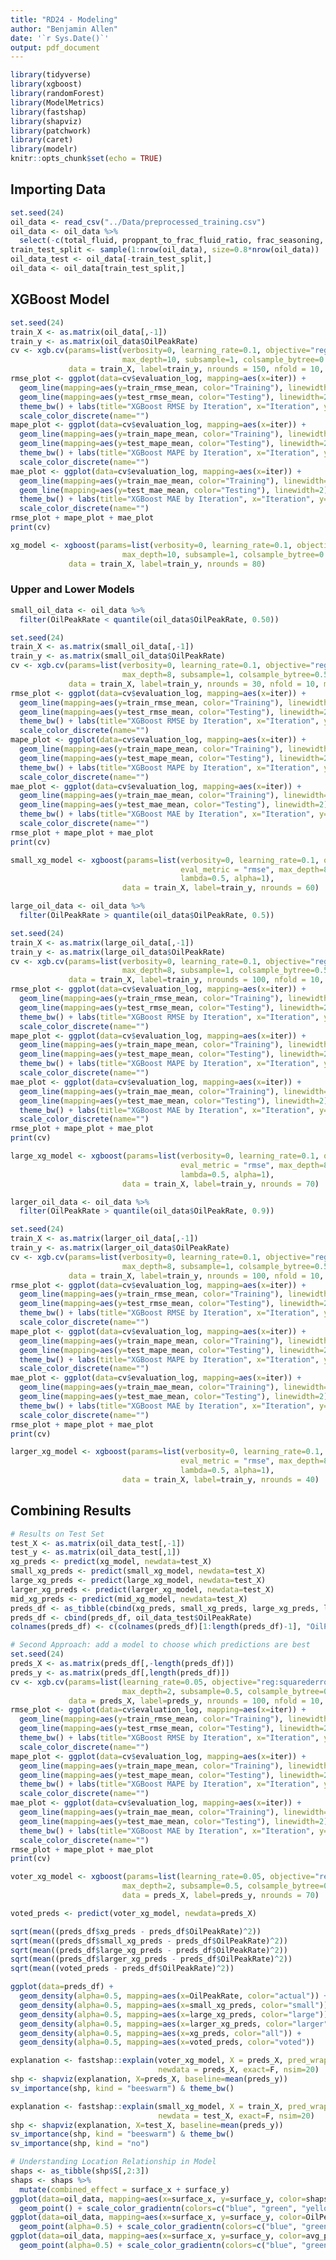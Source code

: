 ```yaml
---
title: "RD24 - Modeling"
author: "Benjamin Allen"
date: '`r Sys.Date()`'
output: pdf_document
---
```


```r
library(tidyverse)
library(xgboost)
library(randomForest)
library(ModelMetrics)
library(fastshap)
library(shapviz)
library(patchwork)
library(caret)
library(modelr)
knitr::opts_chunk$set(echo = TRUE)
```

## Importing Data

```r
set.seed(24)
oil_data <- read_csv("../Data/preprocessed_training.csv")
oil_data <- oil_data %>% 
  select(-c(total_fluid, proppant_to_frac_fluid_ratio, frac_seasoning, total_proppant, gross_perforated_length))
train_test_split <- sample(1:nrow(oil_data), size=0.8*nrow(oil_data))
oil_data_test <- oil_data[-train_test_split,]
oil_data <- oil_data[train_test_split,]
```

## XGBoost Model

```r
set.seed(24)
train_X <- as.matrix(oil_data[,-1])
train_y <- as.matrix(oil_data$OilPeakRate)
cv <- xgb.cv(params=list(verbosity=0, learning_rate=0.1, objective="reg:squarederror", eval_metric = "rmse",
                         max_depth=10, subsample=1, colsample_bytree=0.5, lambda=0.5, alpha=1),
             data = train_X, label=train_y, nrounds = 150, nfold = 10, metrics = list("rmse", "mape", "mae"))
rmse_plot <- ggplot(data=cv$evaluation_log, mapping=aes(x=iter)) +
  geom_line(mapping=aes(y=train_rmse_mean, color="Training"), linewidth=2) +
  geom_line(mapping=aes(y=test_rmse_mean, color="Testing"), linewidth=2) +
  theme_bw() + labs(title="XGBoost RMSE by Iteration", x="Iteration", y="RMSE") +
  scale_color_discrete(name="")
mape_plot <- ggplot(data=cv$evaluation_log, mapping=aes(x=iter)) +
  geom_line(mapping=aes(y=train_mape_mean, color="Training"), linewidth=2) +
  geom_line(mapping=aes(y=test_mape_mean, color="Testing"), linewidth=2) +
  theme_bw() + labs(title="XGBoost MAPE by Iteration", x="Iteration", y="MAPE") +
  scale_color_discrete(name="")
mae_plot <- ggplot(data=cv$evaluation_log, mapping=aes(x=iter)) +
  geom_line(mapping=aes(y=train_mae_mean, color="Training"), linewidth=2) +
  geom_line(mapping=aes(y=test_mae_mean, color="Testing"), linewidth=2) +
  theme_bw() + labs(title="XGBoost MAE by Iteration", x="Iteration", y="MAPE") +
  scale_color_discrete(name="")
rmse_plot + mape_plot + mae_plot
print(cv)
```

```r
xg_model <- xgboost(params=list(verbosity=0, learning_rate=0.1, objective="reg:squarederror", eval_metric = "rmse",
                         max_depth=10, subsample=1, colsample_bytree=0.5, lambda=0.5, alpha=1),
             data = train_X, label=train_y, nrounds = 80)
```

### Upper and Lower Models

```r
small_oil_data <- oil_data %>% 
  filter(OilPeakRate < quantile(oil_data$OilPeakRate, 0.50))

set.seed(24)
train_X <- as.matrix(small_oil_data[,-1])
train_y <- as.matrix(small_oil_data$OilPeakRate)
cv <- xgb.cv(params=list(verbosity=0, learning_rate=0.1, objective="reg:squarederror", eval_metric = "rmse",
                         max_depth=8, subsample=1, colsample_bytree=0.5, lambda=0.5, alpha=1),
             data = train_X, label=train_y, nrounds = 30, nfold = 10, metrics = list("rmse", "mape", "mae"))
rmse_plot <- ggplot(data=cv$evaluation_log, mapping=aes(x=iter)) +
  geom_line(mapping=aes(y=train_rmse_mean, color="Training"), linewidth=2) +
  geom_line(mapping=aes(y=test_rmse_mean, color="Testing"), linewidth=2) +
  theme_bw() + labs(title="XGBoost RMSE by Iteration", x="Iteration", y="RMSE") +
  scale_color_discrete(name="")
mape_plot <- ggplot(data=cv$evaluation_log, mapping=aes(x=iter)) +
  geom_line(mapping=aes(y=train_mape_mean, color="Training"), linewidth=2) +
  geom_line(mapping=aes(y=test_mape_mean, color="Testing"), linewidth=2) +
  theme_bw() + labs(title="XGBoost MAPE by Iteration", x="Iteration", y="MAPE") +
  scale_color_discrete(name="")
mae_plot <- ggplot(data=cv$evaluation_log, mapping=aes(x=iter)) +
  geom_line(mapping=aes(y=train_mae_mean, color="Training"), linewidth=2) +
  geom_line(mapping=aes(y=test_mae_mean, color="Testing"), linewidth=2) +
  theme_bw() + labs(title="XGBoost MAE by Iteration", x="Iteration", y="MAPE") +
  scale_color_discrete(name="")
rmse_plot + mape_plot + mae_plot
print(cv)
```

```r
small_xg_model <- xgboost(params=list(verbosity=0, learning_rate=0.1, objective="reg:squarederror",
                                      eval_metric = "rmse", max_depth=8, subsample=1, colsample_bytree=0.5,
                                      lambda=0.5, alpha=1),
                         data = train_X, label=train_y, nrounds = 60)
```

```r
large_oil_data <- oil_data %>% 
  filter(OilPeakRate > quantile(oil_data$OilPeakRate, 0.5))

set.seed(24)
train_X <- as.matrix(large_oil_data[,-1])
train_y <- as.matrix(large_oil_data$OilPeakRate)
cv <- xgb.cv(params=list(verbosity=0, learning_rate=0.1, objective="reg:squarederror", eval_metric = "rmse",
                         max_depth=8, subsample=1, colsample_bytree=0.5, lambda=0.5, alpha=1),
             data = train_X, label=train_y, nrounds = 100, nfold = 10, metrics = list("rmse", "mape", "mae"))
rmse_plot <- ggplot(data=cv$evaluation_log, mapping=aes(x=iter)) +
  geom_line(mapping=aes(y=train_rmse_mean, color="Training"), linewidth=2) +
  geom_line(mapping=aes(y=test_rmse_mean, color="Testing"), linewidth=2) +
  theme_bw() + labs(title="XGBoost RMSE by Iteration", x="Iteration", y="RMSE") +
  scale_color_discrete(name="")
mape_plot <- ggplot(data=cv$evaluation_log, mapping=aes(x=iter)) +
  geom_line(mapping=aes(y=train_mape_mean, color="Training"), linewidth=2) +
  geom_line(mapping=aes(y=test_mape_mean, color="Testing"), linewidth=2) +
  theme_bw() + labs(title="XGBoost MAPE by Iteration", x="Iteration", y="MAPE") +
  scale_color_discrete(name="")
mae_plot <- ggplot(data=cv$evaluation_log, mapping=aes(x=iter)) +
  geom_line(mapping=aes(y=train_mae_mean, color="Training"), linewidth=2) +
  geom_line(mapping=aes(y=test_mae_mean, color="Testing"), linewidth=2) +
  theme_bw() + labs(title="XGBoost MAE by Iteration", x="Iteration", y="MAPE") +
  scale_color_discrete(name="")
rmse_plot + mape_plot + mae_plot
print(cv)
```

```r
large_xg_model <- xgboost(params=list(verbosity=0, learning_rate=0.1, objective="reg:squarederror",
                                      eval_metric = "rmse", max_depth=8, subsample=1, colsample_bytree=0.5,
                                      lambda=0.5, alpha=1),
                         data = train_X, label=train_y, nrounds = 70)
```

```r
larger_oil_data <- oil_data %>% 
  filter(OilPeakRate > quantile(oil_data$OilPeakRate, 0.9))

set.seed(24)
train_X <- as.matrix(larger_oil_data[,-1])
train_y <- as.matrix(larger_oil_data$OilPeakRate)
cv <- xgb.cv(params=list(verbosity=0, learning_rate=0.1, objective="reg:squarederror", eval_metric = "rmse",
                         max_depth=8, subsample=1, colsample_bytree=0.5, lambda=0.5, alpha=1),
             data = train_X, label=train_y, nrounds = 100, nfold = 10, metrics = list("rmse", "mape", "mae"))
rmse_plot <- ggplot(data=cv$evaluation_log, mapping=aes(x=iter)) +
  geom_line(mapping=aes(y=train_rmse_mean, color="Training"), linewidth=2) +
  geom_line(mapping=aes(y=test_rmse_mean, color="Testing"), linewidth=2) +
  theme_bw() + labs(title="XGBoost RMSE by Iteration", x="Iteration", y="RMSE") +
  scale_color_discrete(name="")
mape_plot <- ggplot(data=cv$evaluation_log, mapping=aes(x=iter)) +
  geom_line(mapping=aes(y=train_mape_mean, color="Training"), linewidth=2) +
  geom_line(mapping=aes(y=test_mape_mean, color="Testing"), linewidth=2) +
  theme_bw() + labs(title="XGBoost MAPE by Iteration", x="Iteration", y="MAPE") +
  scale_color_discrete(name="")
mae_plot <- ggplot(data=cv$evaluation_log, mapping=aes(x=iter)) +
  geom_line(mapping=aes(y=train_mae_mean, color="Training"), linewidth=2) +
  geom_line(mapping=aes(y=test_mae_mean, color="Testing"), linewidth=2) +
  theme_bw() + labs(title="XGBoost MAE by Iteration", x="Iteration", y="MAPE") +
  scale_color_discrete(name="")
rmse_plot + mape_plot + mae_plot
print(cv)
```

```r
larger_xg_model <- xgboost(params=list(verbosity=0, learning_rate=0.1, objective="reg:squarederror",
                                      eval_metric = "rmse", max_depth=8, subsample=1, colsample_bytree=0.5,
                                      lambda=0.5, alpha=1),
                         data = train_X, label=train_y, nrounds = 40)
```

## Combining Results

```r
# Results on Test Set
test_X <- as.matrix(oil_data_test[,-1])
test_y <- as.matrix(oil_data_test[,1])
xg_preds <- predict(xg_model, newdata=test_X)
small_xg_preds <- predict(small_xg_model, newdata=test_X)
large_xg_preds <- predict(large_xg_model, newdata=test_X)
larger_xg_preds <- predict(larger_xg_model, newdata=test_X)
mid_xg_preds <- predict(mid_xg_model, newdata=test_X)
preds_df <- as_tibble(cbind(xg_preds, small_xg_preds, large_xg_preds, larger_xg_preds))
preds_df <- cbind(preds_df, oil_data_test$OilPeakRate)
colnames(preds_df) <- c(colnames(preds_df)[1:length(preds_df)-1], "OilPeakRate")

# Second Approach: add a model to choose which predictions are best
set.seed(24)
preds_X <- as.matrix(preds_df[,-length(preds_df)])
preds_y <- as.matrix(preds_df[,length(preds_df)])
cv <- xgb.cv(params=list(learning_rate=0.05, objective="reg:squarederror", eval_metric = "rmse",
                         max_depth=2, subsample=0.5, colsample_bytree=0.75, lambda=1, alpha=1),
             data = preds_X, label=preds_y, nrounds = 100, nfold = 10, metrics = list("rmse", "mape", "mae"))
rmse_plot <- ggplot(data=cv$evaluation_log, mapping=aes(x=iter)) +
  geom_line(mapping=aes(y=train_rmse_mean, color="Training"), linewidth=2) +
  geom_line(mapping=aes(y=test_rmse_mean, color="Testing"), linewidth=2) +
  theme_bw() + labs(title="XGBoost RMSE by Iteration", x="Iteration", y="RMSE") +
  scale_color_discrete(name="")
mape_plot <- ggplot(data=cv$evaluation_log, mapping=aes(x=iter)) +
  geom_line(mapping=aes(y=train_mape_mean, color="Training"), linewidth=2) +
  geom_line(mapping=aes(y=test_mape_mean, color="Testing"), linewidth=2) +
  theme_bw() + labs(title="XGBoost MAPE by Iteration", x="Iteration", y="MAPE") +
  scale_color_discrete(name="")
mae_plot <- ggplot(data=cv$evaluation_log, mapping=aes(x=iter)) +
  geom_line(mapping=aes(y=train_mae_mean, color="Training"), linewidth=2) +
  geom_line(mapping=aes(y=test_mae_mean, color="Testing"), linewidth=2) +
  theme_bw() + labs(title="XGBoost MAE by Iteration", x="Iteration", y="MAPE") +
  scale_color_discrete(name="")
rmse_plot + mape_plot + mae_plot
print(cv)

voter_xg_model <- xgboost(params=list(learning_rate=0.05, objective="reg:squarederror", eval_metric = "rmse",
                         max_depth=2, subsample=0.5, colsample_bytree=0.75, lambda=1, alpha=10),
                         data = preds_X, label=preds_y, nrounds = 70)
```


```r
voted_preds <- predict(voter_xg_model, newdata=preds_X)

sqrt(mean((preds_df$xg_preds - preds_df$OilPeakRate)^2))
sqrt(mean((preds_df$small_xg_preds - preds_df$OilPeakRate)^2))
sqrt(mean((preds_df$large_xg_preds - preds_df$OilPeakRate)^2))
sqrt(mean((preds_df$larger_xg_preds - preds_df$OilPeakRate)^2))
sqrt(mean((voted_preds - preds_df$OilPeakRate)^2))

ggplot(data=preds_df) +
  geom_density(alpha=0.5, mapping=aes(x=OilPeakRate, color="actual")) +
  geom_density(alpha=0.5, mapping=aes(x=small_xg_preds, color="small")) +
  geom_density(alpha=0.5, mapping=aes(x=large_xg_preds, color="large")) +
  geom_density(alpha=0.5, mapping=aes(x=larger_xg_preds, color="larger")) +
  geom_density(alpha=0.5, mapping=aes(x=xg_preds, color="all")) +
  geom_density(alpha=0.5, mapping=aes(x=voted_preds, color="voted"))
```

```r
explanation <- fastshap::explain(voter_xg_model, X = preds_X, pred_wrapper = predict,
                                 newdata = preds_X, exact=F, nsim=20)
shp <- shapviz(explanation, X=preds_X, baseline=mean(preds_y))
sv_importance(shp, kind = "beeswarm") & theme_bw() 
```


```r
explanation <- fastshap::explain(small_xg_model, X = train_X, pred_wrapper = predict,
                                 newdata = test_X, exact=F, nsim=20)
shp <- shapviz(explanation, X=test_X, baseline=mean(preds_y))
sv_importance(shp, kind = "beeswarm") & theme_bw() 
sv_importance(shp, kind = "no")
```

```r
# Understanding Location Relationship in Model
shaps <- as_tibble(shp$S[,2:3])
shaps <- shaps %>% 
  mutate(combined_effect = surface_x + surface_y)
ggplot(data=oil_data, mapping=aes(x=surface_x, y=surface_y, color=shaps$combined_effect)) +
  geom_point() + scale_color_gradientn(colors=c("blue", "green", "yellow", "red")) +
ggplot(data=oil_data, mapping=aes(x=surface_x, y=surface_y, color=OilPeakRate)) +
  geom_point(alpha=0.5) + scale_color_gradientn(colors=c("blue", "green", "yellow", "red"))+
ggplot(data=oil_data, mapping=aes(x=surface_x, y=surface_y, color=avg_peak_rate)) +
  geom_point(alpha=0.5) + scale_color_gradientn(colors=c("blue", "green", "yellow", "red"))
```

